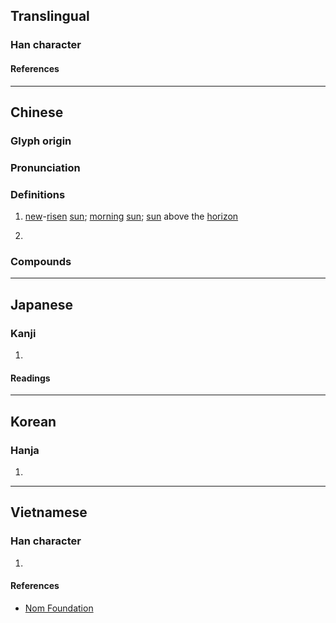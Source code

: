 {{character info}}
==Translingual==

===Han character===
{{Han char|rn=72|rad=日|as=12|sn=16|four=68040|canj=AYDK|ids=⿰日敦}}

====References====
{{Han ref|kx=0499.490|dkj=14160|dj=0869.190|hdz=21537.070|uh=66BE}}

----

==Chinese==
{{zh-forms|alt=*燉}}

===Glyph origin===
{{Han etym}}

===Pronunciation===
{{zh-pron
|m=tūn
|c=tan1
|mn=thun
|mc=y
|oc=y
|cat=n
}}

===Definitions===
{{zh-hanzi}}

# {{lb|zh|literary}} [[new]]-[[rise]]n [[sun]]; [[morning]] [[sun]]; [[sun]] above the [[horizon]]
# {{rfdef|zh}}

===Compounds===
{{zh-der|暾暾|朝暾|溫暾}}

----

==Japanese==

===Kanji===
{{ja-kanji|grade=|rs=日12}}

# {{rfdef|ja|sort=日12}}

====Readings====
{{ja-readings
|on=とん
|kun=あさひ
|nanori=あさひ
}}

----

==Korean==

===Hanja===
{{ko-hanja|돈}}

# {{rfdef|ko|sort=日12}}

----

==Vietnamese==

===Han character===
{{vi-readings|rs=日12|reading=thôn}}

# {{rfdef|vi|sort=日12}}

====References====
* [http://nomfoundation.org/common/nom_details.php?codepoint=66be Nom Foundation]